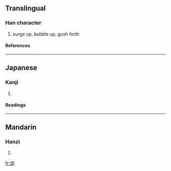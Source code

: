 {{see|淵}}

==Translingual==
===Han character===
{{Han char|rn=85|rad=水|as=08|sn=11|four=|canj=水廿大弓 (ETKN)}}
# surge up, bubble up, gush forth
====References====
{{Han ref|kx=0633.371|hdz=31660.041|uh=6E15|ud=28181}}

----
==Japanese==
===Kanji===
{{ja-kanji|grade=|rs=水08}}
# {{defn|Japanese}} 
====Readings====
{{ja-readings|on=[[えん]] (en)|kun=[[ふち]] (fuchi)}}

----
==Mandarin==
===Hanzi===
{{cmn-hanzi|pin=[[yuān]] (yuan1)|wg=yüan<sup>1</sup>}}
# {{defn|Mandarin}}

[[fr:渕]]